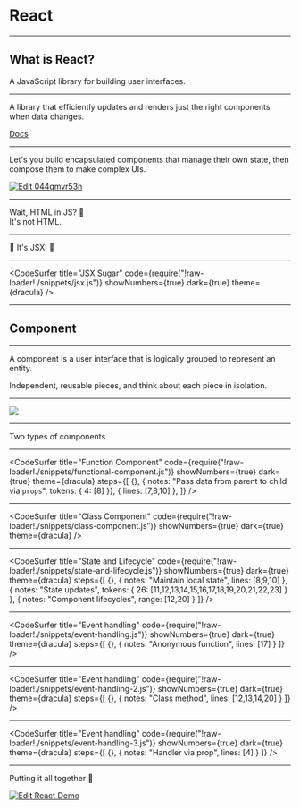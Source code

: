 

<Head>
  <title>React</title>
</Head>

# React

---

## What is React?

<Appear>
A JavaScript library for building user interfaces.
</Appear>

---

A library that efficiently updates and renders just the right components when data changes.

[Docs](https://reactjs.org/docs/rendering-elements.html#react-only-updates-whats-necessary)

---
Let's you build encapsulated components that manage their own state, then compose them to make complex UIs.

[![Edit 044qmvr53n](https://codesandbox.io/static/img/play-codesandbox.svg)](https://codesandbox.io/s/044qmvr53n)

---

<Appear>
  <div>
Wait, HTML in JS? 🤮
  </div>
  <div>
It's not HTML.
    </div>
</Appear>

---

🍭 It's JSX! 🌈

---

<CodeSurfer
  title="JSX Sugar"
  code={require("!raw-loader!./snippets/jsx.js")}
  showNumbers={true}
  dark={true}
  theme={dracula}
/>

---

## Component

---

A component is a user interface that is logically grouped to represent an entity.

Independent, reusable pieces, and think about each piece in isolation.

---

<Image src='images/components.png' size="200" />

---

Two types of components

---

<CodeSurfer
  title="Function Component"
  code={require("!raw-loader!./snippets/functional-component.js")}
  showNumbers={true}
  dark={true}
  theme={dracula}
  steps={[
    {},
    { notes: "Pass data from parent to child via `props`", tokens: { 4: [8] }},
    { lines: [7,8,10] },
  ]}
/>

---

<CodeSurfer
  title="Class Component"
  code={require("!raw-loader!./snippets/class-component.js")}
  showNumbers={true}
  dark={true}
  theme={dracula}
/>

---

<CodeSurfer
  title="State and Lifecycle"
  code={require("!raw-loader!./snippets/state-and-lifecycle.js")}
  showNumbers={true}
  dark={true}
  theme={dracula}
  steps={[
    {},
    { notes: "Maintain local state", lines: [8,9,10] },
    { notes: "State updates", tokens: { 26: [11,12,13,14,15,16,17,18,19,20,21,22,23] } },
    { notes: "Component lifecycles", range: [12,20] }
  ]}
/>

---

<CodeSurfer
  title="Event handling"
  code={require("!raw-loader!./snippets/event-handling.js")}
  showNumbers={true}
  dark={true}
  theme={dracula}
  steps={[
    {},
    { notes: "Anonymous function", lines: [17] }
  ]}
/>

---

<CodeSurfer
  title="Event handling"
  code={require("!raw-loader!./snippets/event-handling-2.js")}
  showNumbers={true}
  dark={true}
  theme={dracula}
  steps={[
    {},
    { notes: "Class method", lines: [12,13,14,20] }
  ]}
/>

---

<CodeSurfer
  title="Event handling"
  code={require("!raw-loader!./snippets/event-handling-3.js")}
  showNumbers={true}
  dark={true}
  theme={dracula}
  steps={[
    {},
    { notes: "Handler via prop", lines: [4] }
  ]}
/>

---

Putting it all together 🍰

[![Edit React Demo](https://codesandbox.io/static/img/play-codesandbox.svg)](https://codesandbox.io/s/6wrnyq1l9w)
